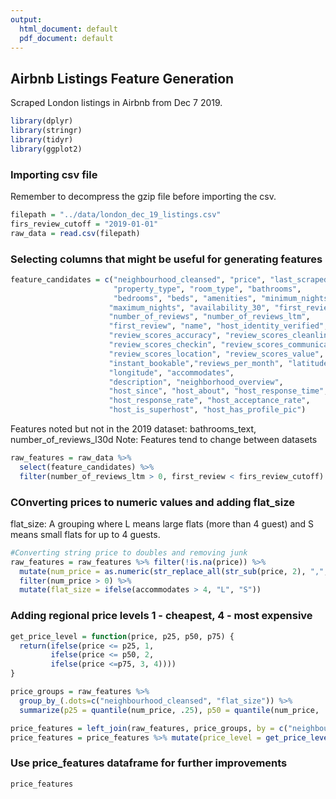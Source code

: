 ---
output:
  html_document: default
  pdf_document: default
---
## Airbnb Listings Feature Generation
Scraped London listings in Airbnb from Dec 7 2019.
```{r}
library(dplyr)
library(stringr)
library(tidyr)
library(ggplot2)
```

### Importing csv file
Remember to decompress the gzip file before importing the csv.
```{r}
filepath = "../data/london_dec_19_listings.csv"
firs_review_cutoff = "2019-01-01"
raw_data = read.csv(filepath)
```

### Selecting columns that might be useful for generating features
```{r}
feature_candidates = c("neighbourhood_cleansed", "price", "last_scraped",
                       "property_type", "room_type", "bathrooms",
                       "bedrooms", "beds", "amenities", "minimum_nights",
                      "maximum_nights", "availability_30", "first_review",
                      "number_of_reviews", "number_of_reviews_ltm",
                      "first_review", "name", "host_identity_verified",
                      "review_scores_accuracy", "review_scores_cleanliness",
                      "review_scores_checkin", "review_scores_communication",
                      "review_scores_location", "review_scores_value",
                      "instant_bookable","reviews_per_month", "latitude",
                      "longitude", "accommodates",
                      "description", "neighborhood_overview",
                      "host_since", "host_about", "host_response_time",
                      "host_response_rate", "host_acceptance_rate",
                      "host_is_superhost", "host_has_profile_pic")
```
Features noted but not in the 2019 dataset: bathrooms_text, number_of_reviews_l30d
Note: Features tend to change between  datasets

```{r}
raw_features = raw_data %>% 
  select(feature_candidates) %>% 
  filter(number_of_reviews_ltm > 0, first_review < firs_review_cutoff)
```

### COnverting prices to numeric values and adding flat_size
flat_size: A grouping where L means large flats (more than 4 guest) and S means small flats for up to 4 guests.
```{r}
#Converting string price to doubles and removing junk
raw_features = raw_features %>% filter(!is.na(price)) %>%
  mutate(num_price = as.numeric(str_replace_all(str_sub(price, 2), ",", ""))) %>%
  filter(num_price > 0) %>% 
  mutate(flat_size = ifelse(accommodates > 4, "L", "S"))
```


### Adding regional price levels 1 - cheapest, 4 - most expensive
```{r}
get_price_level = function(price, p25, p50, p75) {
  return(ifelse(price <= p25, 1,
         ifelse(price <= p50, 2,
         ifelse(price <=p75, 3, 4))))
}

price_groups = raw_features %>% 
  group_by_(.dots=c("neighbourhood_cleansed", "flat_size")) %>%
  summarize(p25 = quantile(num_price, .25), p50 = quantile(num_price, .50), p75 = quantile(num_price, .75))

price_features = left_join(raw_features, price_groups, by = c("neighbourhood_cleansed", "flat_size"))
price_features = price_features %>% mutate(price_level = get_price_level(num_price, p25, p50, p75))
```
### Use price_features dataframe for further improvements
```{r}
price_features
```

```{r}
```
```{r}
```

```{r}
```

```{r}
```
